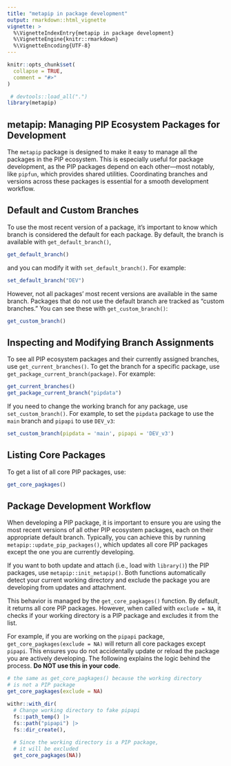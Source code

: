 ```yaml
---
title: "metapip in package development"
output: rmarkdown::html_vignette
vignette: >
  %\VignetteIndexEntry{metapip in package development}
  %\VignetteEngine{knitr::rmarkdown}
  %\VignetteEncoding{UTF-8}
---
```


```r
knitr::opts_chunk$set(
  collapse = TRUE,
  comment = "#>"
)
```

```r
 # devtools::load_all(".")
library(metapip)
```


## metapip: Managing PIP Ecosystem Packages for Development

The `metapip` package is designed to make it easy to manage all the packages in the PIP ecosystem. This is especially useful for package development, as the PIP packages depend on each other—most notably, like `pipfun`, which provides shared utilities. Coordinating branches and versions across these packages is essential for a smooth development workflow.

## Default and Custom Branches

To use the most recent version of a package, it's important to know which branch is considered the default for each package. By default, the branch is available with `get_default_branch()`, 

```r
get_default_branch()
```


and you can modify it with `set_default_branch()`. For example:

```r
set_default_branch("DEV")
```

However, not all packages' most recent versions are available in the same branch. Packages that do not use the default branch are tracked as "custom branches." You can see these with `get_custom_branch()`:

```r
get_custom_branch()
```

## Inspecting and Modifying Branch Assignments

To see all PIP ecosystem packages and their currently assigned branches, use `get_current_branches()`. To get the branch for a specific package, use `get_package_current_branch(package)`. For example:

```r
get_current_branches()
get_package_current_branch("pipdata")
```

If you need to change the working branch for any package, use `set_custom_branch()`. For example, to set the `pipdata` package to use the `main` branch and `pipapi` to use `DEV_v3`:

```r
set_custom_branch(pipdata = 'main', pipapi = 'DEV_v3')
```

## Listing Core Packages

To get a list of all core PIP packages, use:

```r
get_core_pagkages()
```

## Package Development Workflow
When developing a PIP package, it is important to ensure you are using the most recent versions of all other PIP ecosystem packages, each on their appropriate default branch. Typically, you can achieve this by running `metapip::update_pip_packages()`, which updates all core PIP packages except the one you are currently developing.

If you want to both update and attach (i.e., load with `library()`) the PIP packages, use `metapip::init_metapip()`. Both functions automatically detect your current working directory and exclude the package you are developing from updates and attachment.

This behavior is managed by the `get_core_pagkages()` function. By default, it returns all core PIP packages. However, when called with `exclude = NA`, it checks if your working directory is a PIP package and excludes it from the list.

For example, if you are working on the `pipapi` package, `get_core_pagkages(exclude = NA)` will return all core packages except `pipapi`. This ensures you do not accidentally update or reload the package you are actively developing. The following explains the logic behind the process. **Do NOT use this in your code**.


```r
# the same as get_core_pagkages() because the working directory 
# is not a PIP package
get_core_pagkages(exclude = NA)

withr::with_dir(
  # Change working directory to fake pipapi
  fs::path_temp() |> 
  fs::path("pipapi") |> 
  fs::dir_create(),
  
  # Since the working directory is a PIP package, 
  # it will be excluded 
  get_core_pagkages(NA))

```

